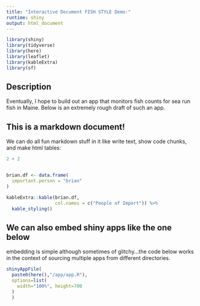 ```yaml
---
title: "Interactive Document FISH STYLE Demo:"
runtime: shiny
output: html_document
---
```


```r
library(shiny)
library(tidyverse)
library(here)
library(leaflet)
library(kableExtra)
library(sf)

```


## Description

Eventually, I hope to build out an app that monitors fish counts for sea run fish in Maine. Below is an extremely rough draft of such an app. 

## This is a markdown document! 

We can do all fun markdown stuff in it like write text, show code chunks, and make html tables:

```r

2 + 2 


brian.df <- data.frame(
  important.person = "brian"
)

kableExtra::kable(brian.df,
                  col.names = c("People of Import")) %>% 
  kable_styling()


```

## We can also embed shiny apps like the one below

embedding is simple although sometimes of glitchy...the code below works in the context of sourcing multiple apps from different directories. 

```r

shinyAppFile(
  paste0(here(),"/app/app.R"),
  options=list(
    width="100%", height=700
  )
  )


```

